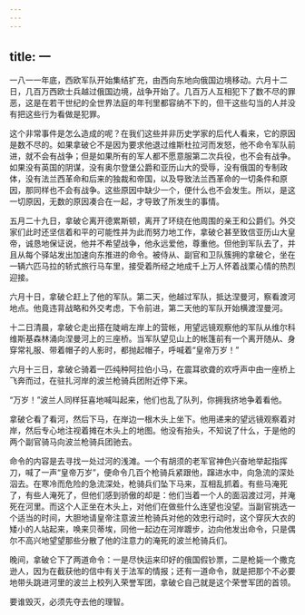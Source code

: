 ```yaml
---
---
---
```

title: 一
---



一八一一年底，西欧军队开始集结扩充，由西向东地向俄国边境移动。六月十二日，几百万西欧士兵越过俄国边境，战争开始了。几百万人互相犯下了数不尽的罪恶，这是在若干世纪的全世界法庭的年刊里都容纳不下的，但干这些勾当的人并没有把这些行为看做是犯罪。

这个非常事件是怎么造成的呢？在我们这些并非历史学家的后代人看来，它的原因是数不尽的。如果拿破仑不是因为要求他退过维斯杜拉河而发怒，他不命令军队前进，就不会有战争；但是如果所有的军人都不愿意服第二次兵役，也不会有战争。如果没有英国的阴谋，没有奥尔登堡公爵和亚历山大的受辱，没有俄国的专制政体，没有法兰西革命和后来的独裁和帝国，以及导致法兰西革命的一切条件和原因，那同样也不会有战争。这些原因中缺少一个，便什么也不会发生。所以，是这一切原因，无数的原因凑合在一起，才导致了所发生的事情。

五月二十九日，拿破仑离开德累斯顿，离开了环绕在他周围的亲王和公爵们。外交家们此时还坚信着和平的可能性并为此而努力地工作，拿破仑甚至致信亚历山大皇帝，诚恳地保证说，他并不希望战争，他永远爱他，尊重他。但他到军队去了，并且从每个驿站发出加速向东推进的命令。被侍从、副官和卫队簇拥的拿破仑，坐在一辆六匹马拉的轿式旅行马车里，接受着所经之地成千上万人怀着战栗心情的热烈迎接。

六月十日，拿破仑赶上了他的军队。第二天，他越过军队，抵达涅曼河，察看渡河地点。他竟违背战略和外交考虑，下令前进，第二天他的军队开始横渡涅曼河。

十二日清晨，拿破仑走出搭在陡峭左岸上的营帐，用望远镜观察他的军队从维尔科维斯基森林涌向涅曼河上的三座桥。当军队望见山上的帐篷前有一个离开随从、身穿常礼服、带着帽子的人影时，都抛起帽子，呼喊着“皇帝万岁！”

六月十三日，拿破仑骑着一匹纯种阿拉伯小马，在震耳欲聋的欢呼声中由一座桥上飞奔而过，在驻扎河岸的波兰枪骑兵团附近停下来。

“万岁！”波兰人同样狂喜地喊叫起来，他们也乱了队列，你拥我挤地争着看他。

拿破仑看了看河，然后下马，在岸边一根木头上坐下。他用递来的望远镜观察着对岸，然后专心地注视着摊在木头上的地图。他没有抬头，不知说了什么，于是他的两个副官骑马向波兰枪骑兵团驰去。

命令的内容是去寻找一处过河的浅滩。一个有胡须的老军官神色兴奋地举起指挥刀，喊了一声“皇帝万岁”，便命令几百个枪骑兵紧跟他，蹿进水中，向急流的深处泅去。在寒冷而危险的急流深处，枪骑兵们坠下马来，互相乱抓着。有些马淹死了，有些人淹死了，但他们感到骄傲的却是：他们当着一个人的面泅渡过河，并淹死在河里。而这个人正坐在木头上，对他们在做些什么连望也没望。当副官挑选一个适当的时间，大胆地请皇帝注意波兰枪骑兵对他的效忠行动时，这个穿灰大衣的矮小的人站起来，唤来贝蒂埃，同他一起边在河岸踱步，边向他发出命令，只是偶尔不高兴地望望那些分散了他的注意力的淹死的波兰枪骑兵们。

晚间，拿破仑下了两道命令：一是尽快运来印好的俄国假钞票，二是枪毙一个撒克逊人，因为在截获他的信中有关于法军的情报；还有一道命令，就是把那个不必要地带头跳进河里的波兰上校列入荣誉军团，拿破仑自己就是这个荣誉军团的首领。

要谁毁灭，必须先夺去他的理智。